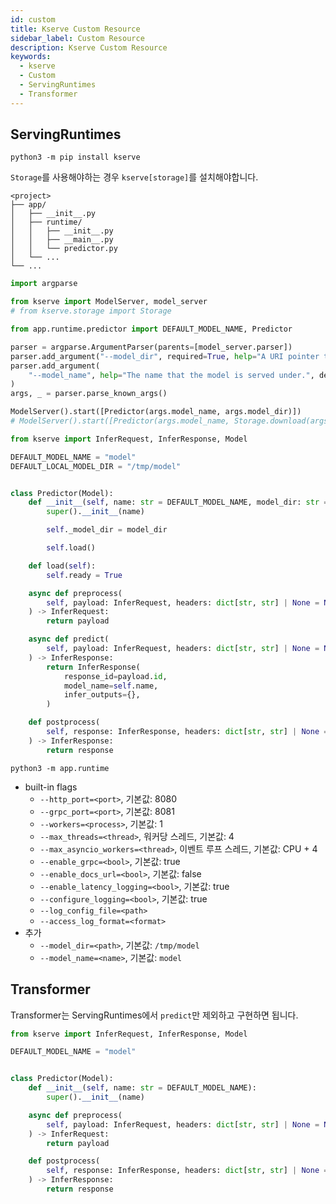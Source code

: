 ```yaml
---
id: custom
title: Kserve Custom Resource
sidebar_label: Custom Resource
description: Kserve Custom Resource
keywords:
  - kserve
  - Custom
  - ServingRuntimes
  - Transformer
---
```


## ServingRuntimes

```shell
python3 -m pip install kserve
```

`Storage`를 사용해야하는 경우 `kserve[storage]`를 설치해야합니다.

```shell
<project>
├── app/
│   ├── __init__.py
│   ├── runtime/
│   │   ├── __init__.py
│   │   ├── __main__.py
│   │   └── predictor.py
│   └── ...
└── ...
```

```python title="app/runtime/__main__.py"
import argparse

from kserve import ModelServer, model_server
# from kserve.storage import Storage

from app.runtime.predictor import DEFAULT_MODEL_NAME, Predictor

parser = argparse.ArgumentParser(parents=[model_server.parser])
parser.add_argument("--model_dir", required=True, help="A URI pointer to the model binary")
parser.add_argument(
    "--model_name", help="The name that the model is served under.", default=DEFAULT_MODEL_NAME
)
args, _ = parser.parse_known_args()

ModelServer().start([Predictor(args.model_name, args.model_dir)])
# ModelServer().start([Predictor(args.model_name, Storage.download(args.model_dir))])
```

```python title="app/runtime/predictor.py"
from kserve import InferRequest, InferResponse, Model

DEFAULT_MODEL_NAME = "model"
DEFAULT_LOCAL_MODEL_DIR = "/tmp/model"


class Predictor(Model):
    def __init__(self, name: str = DEFAULT_MODEL_NAME, model_dir: str = DEFAULT_LOCAL_MODEL_DIR):
        super().__init__(name)

        self._model_dir = model_dir

        self.load()

    def load(self):
        self.ready = True

    async def preprocess(
        self, payload: InferRequest, headers: dict[str, str] | None = None
    ) -> InferRequest:
        return payload

    async def predict(
        self, payload: InferRequest, headers: dict[str, str] | None = None
    ) -> InferResponse:
        return InferResponse(
            response_id=payload.id,
            model_name=self.name,
            infer_outputs={},
        )

    def postprocess(
        self, response: InferResponse, headers: dict[str, str] | None = None
    ) -> InferResponse:
        return response
```

```shell
python3 -m app.runtime
```

- built-in flags
  - `--http_port=<port>`, 기본값: 8080
  - `--grpc_port=<port>`, 기본값: 8081
  - `--workers=<process>`, 기본값: 1
  - `--max_threads=<thread>`, 워커당 스레드, 기본값: 4
  - `--max_asyncio_workers=<thread>`, 이벤트 루프 스레드, 기본값: CPU + 4
  - `--enable_grpc=<bool>`, 기본값: true
  - `--enable_docs_url=<bool>`, 기본값: false
  - `--enable_latency_logging=<bool>`, 기본값: true
  - `--configure_logging=<bool>`, 기본값: true
  - `--log_config_file=<path>`
  - `--access_log_format=<format>`
- 추가
  - `--model_dir=<path>`, 기본값: `/tmp/model`
  - `--model_name=<name>`, 기본값: `model`

## Transformer

Transformer는 ServingRuntimes에서 `predict`만 제외하고 구현하면 됩니다.

```python
from kserve import InferRequest, InferResponse, Model

DEFAULT_MODEL_NAME = "model"


class Predictor(Model):
    def __init__(self, name: str = DEFAULT_MODEL_NAME):
        super().__init__(name)

    async def preprocess(
        self, payload: InferRequest, headers: dict[str, str] | None = None
    ) -> InferRequest:
        return payload

    def postprocess(
        self, response: InferResponse, headers: dict[str, str] | None = None
    ) -> InferResponse:
        return response
```
